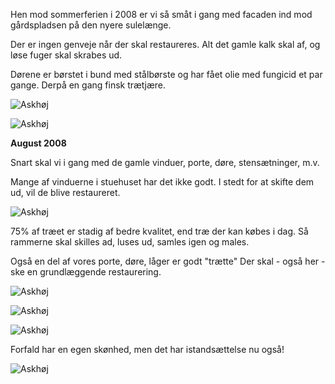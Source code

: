 Hen mod sommerferien i 2008 er vi så småt i gang med facaden ind mod gårdspladsen på den nyere sulelænge.

Der er ingen genveje når der skal restaureres. Alt det gamle kalk skal af, og løse fuger skal skrabes ud.

Dørene er børstet i bund med stålbørste og har fået olie med fungicid et par gange. Derpå en gang finsk trætjære.

![Askhøj](/images/dagbog/IMG_0790.jpeg)

![Askhøj](/images/dagbog/IMG_0795.jpeg)

**August 2008**

Snart skal vi i gang med de gamle vinduer, porte, døre, stensætninger, m.v.

Mange af vinduerne i stuehuset har det ikke godt. I stedt for at skifte dem ud, vil de blive restaureret.

![Askhøj](/images/dagbog/IMG_0853.jpeg)

75% af træet er stadig af bedre kvalitet, end træ der kan købes i dag. Så rammerne skal skilles ad, luses ud, samles igen og males.

Også en del af vores porte, døre, låger er godt "trætte" Der skal - også her - ske en grundlæggende restaurering.

![Askhøj](/images/dagbog/IMG_0860.jpeg)

![Askhøj](/images/dagbog/IMG_0857.jpeg)

![Askhøj](/images/dagbog/IMG_0865.jpeg)

Forfald har en egen skønhed, men det har istandsættelse nu også!

![Askhøj](/images/dagbog/IMG_1136_2.jpeg)
